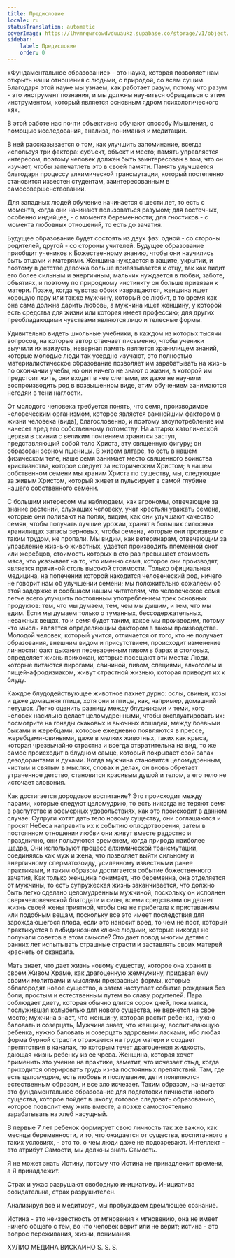 ```yaml
---
title: Предисловие
locale: ru
statusTranslation: automatic
coverImage: https://lhvmrqwrcowdvduuaukz.supabase.co/storage/v1/object/public/strapi-uploads/small_cover-educacion-fundamental.webp-2d51a7828a2b1309555be27f7e2a61a0.webp
sidebar:
    label: Предисловие
    order: 0
---
```

«Фундаментальное образование» - это наука, которая позволяет нам открыть наши отношения с людьми, с природой, со всем сущим. Благодаря этой науке мы узнаем, как работает разум, потому что разум - это инструмент познания, и мы должны научиться обращаться с этим инструментом, который является основным ядром психологического «я».

В этой работе нас почти объективно обучают способу Мышления, с помощью исследования, анализа, понимания и медитации.

В ней рассказывается о том, как улучшить запоминание, всегда используя три фактора: субъект, объект и место; память управляется интересом, поэтому человек должен быть заинтересован в том, что он изучает, чтобы запечатлеть это в своей памяти. Память улучшается благодаря процессу алхимической трансмутации, который постепенно становится известен студентам, заинтересованным в самосовершенствовании.

Для западных людей обучение начинается с шести лет, то есть с момента, когда они начинают пользоваться разумом; для восточных, особенно индийцев, - с момента беременности; для гностиков - с момента любовных отношений, то есть до зачатия.

Будущее образование будет состоять из двух фаз: одной - со стороны родителей, другой - со стороны учителей. Будущее образование приобщит учеников к Божественному знанию, чтобы они научились быть отцами и матерями. Женщина нуждается в защите, укрытии, и поэтому в детстве девочка больше привязывается к отцу, так как видит его более сильным и энергичным; мальчик нуждается в любви, заботе, объятиях, и поэтому по природному инстинкту он больше привязан к матери. Позже, когда чувства обоих извращаются, женщина ищет хорошую пару или также мужчину, который ее любит, в то время как она сама должна дарить любовь, а мужчина ищет женщину, у которой есть средства для жизни или которая имеет профессию; для других преобладающими чувствами являются лицо и телесные формы.

Удивительно видеть школьные учебники, в каждом из которых тысячи вопросов, на которые автор отвечает письменно, чтобы ученики выучили их наизусть, неверная память является хранилищем знаний, которые молодые люди так усердно изучают, это полностью материалистическое образование позволяет им зарабатывать на жизнь по окончании учебы, но они ничего не знают о жизни, в которой им предстоит жить, они входят в нее слепыми, их даже не научили воспроизводить род в возвышенном виде, этим обучением занимаются негодяи в тени наглости.

От молодого человека требуется понять, что семя, производимое человеческим организмом, которое является важнейшим фактором в жизни человека (вида), благословенно, и поэтому злоупотребление им нанесет вред его собственному потомству. На алтарях католической церкви в скинии с великим почтением хранится заступ, представляющий собой тело Христа, эту священную фигуру; он образован зерном пшеницы. В живом алтаре, то есть в нашем физическом теле, наше семя занимает место священного воинства христианства, которое следует за историческим Христом; в нашем собственном семени мы храним Христа по существу, мы, следующие за живым Христом, который живет и пульсирует в самой глубине нашего собственного семени.

С большим интересом мы наблюдаем, как агрономы, отвечающие за знание растений, служащих человеку, учат крестьян уважать семена, которые они поливают на полях, видим, как они улучшают качество семян, чтобы получать лучшие урожаи, хранят в больших силосных хранилищах запасы зерновых, чтобы семена, которые они произвели с таким трудом, не пропали. Мы видим, как ветеринарам, отвечающим за управление жизнью животных, удается производить племенной скот или жеребцов, стоимость которых в сто раз превышает стоимость мяса, что указывает на то, что именно семя, которое они производят, является причиной столь высокой стоимости. Только официальная медицина, на попечении которой находится человеческий род, ничего не говорит нам об улучшении семени; мы положительно сожалеем об этой задержке и сообщаем нашим читателям, что человеческое семя легче всего улучшить постоянным употреблением трех основных продуктов: тем, что мы думаем, тем, чем мы дышим, и тем, что мы едим. Если мы думаем только о туманных, бессодержательных, неважных вещах, то и семя будет таким, какое мы производим, потому что мысль является определяющим фактором в таком производстве. Молодой человек, который учится, отличается от того, кто не получает образования, внешним видом и присутствием, происходит изменение личности; факт дыхания переваренным пивом в барах и столовых, определяет жизнь прихожан, которые посещают эти места: Люди, которые питаются пирогами, свининой, пивом, специями, алкоголем и пищей-афродизиаком, живут страстной жизнью, которая приводит их к блуду.

Каждое блудодействующее животное пахнет дурно: ослы, свиньи, козы и даже домашняя птица, хотя они и птицы, как, например, домашний петушок. Легко оценить разницу между блудниками и теми, кого человек насильно делает целомудренными, чтобы эксплуатировать их: посмотрите на гонады скаковых и вьючных лошадей, между боевыми быками и жеребцами, которые ежедневно появляются в прессе, жеребцами-свиньями, даже в мелких животных, таких как крыса, которая чрезвычайно страстна и всегда отвратительна на вид, то же самое происходит в блудном самце, который покрывает свой запах дезодорантами и духами. Когда мужчина становится целомудренным, чистым и святым в мыслях, словах и делах, он вновь обретает утраченное детство, становится красивым душой и телом, а его тело не источает зловония.

Как достигается дородовое воспитание? Это происходит между парами, которые следуют целомудрию, то есть никогда не теряют семя в распутстве и эфемерных удовольствиях, как это происходит в данном случае: Супруги хотят дать тело новому существу, они соглашаются и просят Небеса направить их к событию оплодотворения, затем в постоянном отношении любви они живут вместе радостно и празднично, они пользуются временем, когда природа наиболее щедра, Они используют процесс алхимической трансмутации, соединяясь как муж и жена, что позволяет выйти сильному и энергичному сперматозоиду, усиленному известными ранее практиками, и таким образом достигается событие божественного зачатия, Как только женщина понимает, что беременна, она отделяется от мужчины, то есть супружеская жизнь заканчивается, что должно быть легко сделано целомудренным мужчиной, поскольку он исполнен сверхчеловеческой благодати и силы, всеми средствами он делает жизнь своей жены приятной, чтобы она не прибегала к приставаниям или подобным вещам, поскольку все это имеет последствия для зарождающегося плода, если это наносит вред, то чем не пост, который практикуется в либидинозном ключе людьми, которые никогда не получали советов в этом смысле? Это дает повод многим детям с ранних лет испытывать страшные страсти и заставлять своих матерей краснеть от скандала.

Мать знает, что дает жизнь новому существу, которое она хранит в своем Живом Храме, как драгоценную жемчужину, придавая ему своими молитвами и мыслями прекрасные формы, которые облагородят новое существо, а затем наступает событие рождения без боли, простым и естественным путем во славу родителей. Пара соблюдает диету, которая обычно длится сорок дней, пока матка, послужившая колыбелью для нового существа, не вернется на свое место; мужчина знает, что женщину, которая растит ребенка, нужно баловать и созерцать, Мужчина знает, что женщину, воспитывающую ребенка, нужно баловать и созерцать здоровыми ласками, ибо любая форма бурной страсти отражается на груди матери и создает препятствия в каналах, по которым течет драгоценная жидкость, дающая жизнь ребенку из ее чрева. Женщина, которая хочет применить это учение на практике, заметит, что исчезает стыд, когда приходится оперировать грудь из-за постоянных препятствий. Там, где есть целомудрие, есть любовь и послушание, дети появляются естественным образом, и все зло исчезает. Таким образом, начинается это фундаментальное образование для подготовки личности нового существа, которое пойдет в школу, готовое следовать образованию, которое позволит ему жить вместе, а позже самостоятельно зарабатывать на хлеб насущный.

В первые 7 лет ребенок формирует свою личность так же важно, как месяцы беременности, и то, что ожидается от существа, воспитанного в таких условиях, - это то, о чем люди даже не подозревают. Интеллект - это атрибут Самости, мы должны знать Самость.

Я не может знать Истину, потому что Истина не принадлежит времени, а Я принадлежит.

Страх и ужас разрушают свободную инициативу. Инициатива созидательна, страх разрушителен.

Анализируя все и медитируя, мы пробуждаем дремлющее сознание.

Истина - это неизвестность от мгновения к мгновению, она не имеет ничего общего с тем, во что человек верит или не верит; истина - это вопрос переживания, жизни, понимания.

ХУЛИО МЕДИНА ВИСКАИНО
S. S. S.

